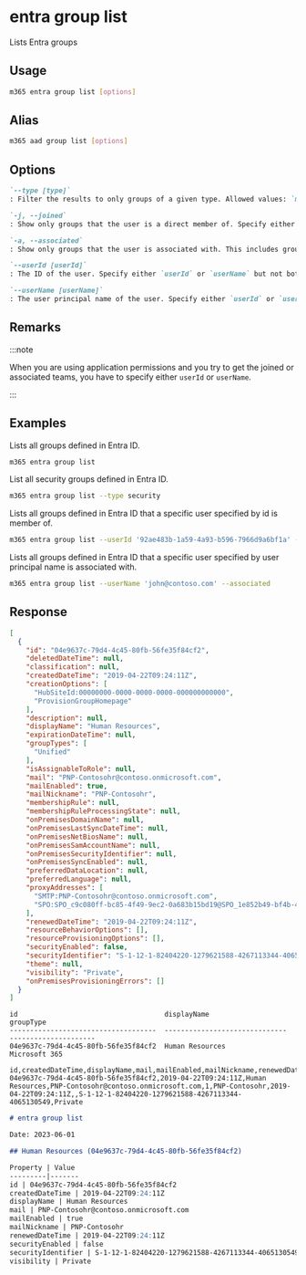 
# entra group list

Lists Entra groups

## Usage

```sh
m365 entra group list [options]
```

## Alias

```sh
m365 aad group list [options]
```

## Options

```md definition-list
`--type [type]`
: Filter the results to only groups of a given type. Allowed values: `microsoft365`, `security`, `distribution`, `mailEnabledSecurity`. By default, all groups are listed.

`-j, --joined`
: Show only groups that the user is a direct member of. Specify either `joined` or `associated` but not both.

`-a, --associated`
: Show only groups that the user is associated with. This includes groups with direct or transitive membership. Specify either `joined` or `associated` but not both.

`--userId [userId]`
: The ID of the user. Specify either `userId` or `userName` but not both. Specify only when using `joined` or `associated` options.

`--userName [userName]`
: The user principal name of the user. Specify either `userId` or `userName` but not both. Specify only when using `joined` or `associated` options.
```

<Global />

## Remarks

:::note

When you are using application permissions and you try to get the joined or associated teams, you have to specify either `userId` or `userName`.

:::

## Examples

Lists all groups defined in Entra ID.

```sh
m365 entra group list
```

List all security groups defined in Entra ID.

```sh
m365 entra group list --type security
```

Lists all groups defined in Entra ID that a specific user specified by id is member of.

```sh
m365 entra group list --userId '92ae483b-1a59-4a93-b596-7966d9a6bf1a' --joined
```

Lists all groups defined in Entra ID that a specific user specified by user principal name is associated with.

```sh
m365 entra group list --userName 'john@contoso.com' --associated
```

## Response

<Tabs>
  <TabItem value="JSON">

  ```json
  [
    {
      "id": "04e9637c-79d4-4c45-80fb-56fe35f84cf2",
      "deletedDateTime": null,
      "classification": null,
      "createdDateTime": "2019-04-22T09:24:11Z",
      "creationOptions": [
        "HubSiteId:00000000-0000-0000-0000-000000000000",
        "ProvisionGroupHomepage"
      ],
      "description": null,
      "displayName": "Human Resources",
      "expirationDateTime": null,
      "groupTypes": [
        "Unified"
      ],
      "isAssignableToRole": null,
      "mail": "PNP-Contosohr@contoso.onmicrosoft.com",
      "mailEnabled": true,
      "mailNickname": "PNP-Contosohr",
      "membershipRule": null,
      "membershipRuleProcessingState": null,
      "onPremisesDomainName": null,
      "onPremisesLastSyncDateTime": null,
      "onPremisesNetBiosName": null,
      "onPremisesSamAccountName": null,
      "onPremisesSecurityIdentifier": null,
      "onPremisesSyncEnabled": null,
      "preferredDataLocation": null,
      "preferredLanguage": null,
      "proxyAddresses": [
        "SMTP:PNP-Contosohr@contoso.onmicrosoft.com",
        "SPO:SPO_c9c080ff-bc85-4f49-9ec2-0a683b15bd19@SPO_1e852b49-bf4b-4ba5-bcd4-a8c4706c8ed4"
      ],
      "renewedDateTime": "2019-04-22T09:24:11Z",
      "resourceBehaviorOptions": [],
      "resourceProvisioningOptions": [],
      "securityEnabled": false,
      "securityIdentifier": "S-1-12-1-82404220-1279621588-4267113344-4065130549",
      "theme": null,
      "visibility": "Private",
      "onPremisesProvisioningErrors": []
    }
  ]
  ```

  </TabItem>
  <TabItem value="Text">

  ```text
  id                                    displayName                     groupType
  ------------------------------------  ------------------------------  ---------------------
  04e9637c-79d4-4c45-80fb-56fe35f84cf2  Human Resources                 Microsoft 365
  ```

  </TabItem>
  <TabItem value="CSV">

  ```csv
  id,createdDateTime,displayName,mail,mailEnabled,mailNickname,renewedDateTime,securityEnabled,securityIdentifier,visibility
  04e9637c-79d4-4c45-80fb-56fe35f84cf2,2019-04-22T09:24:11Z,Human Resources,PNP-Contosohr@contoso.onmicrosoft.com,1,PNP-Contosohr,2019-04-22T09:24:11Z,,S-1-12-1-82404220-1279621588-4267113344-4065130549,Private
  ```

  </TabItem>
  <TabItem value="Markdown">

  ```md
  # entra group list

  Date: 2023-06-01

  ## Human Resources (04e9637c-79d4-4c45-80fb-56fe35f84cf2)

  Property | Value
  ---------|-------
  id | 04e9637c-79d4-4c45-80fb-56fe35f84cf2
  createdDateTime | 2019-04-22T09:24:11Z
  displayName | Human Resources
  mail | PNP-Contosohr@contoso.onmicrosoft.com
  mailEnabled | true
  mailNickname | PNP-Contosohr
  renewedDateTime | 2019-04-22T09:24:11Z
  securityEnabled | false
  securityIdentifier | S-1-12-1-82404220-1279621588-4267113344-4065130549
  visibility | Private
  ```

  </TabItem>
</Tabs>
